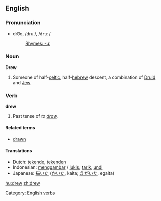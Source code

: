 {{see|Drew}}

==English==

{{rank|fellow|hardly|wind|594|drew|strength|opinion|according}}

===Pronunciation===
*dro͞o, /druː/, /<tt>dru:</tt>/
*:[[Rhymes:English:-uː|Rhymes: -uː]]

===Noun===
'''Drew'''

# {{rfv-sense}} {{slang}} Someone of half-[[celtic]], half-[[hebrew]] descent, a combination of [[Druid]] and [[Jew]]

===Verb===
'''drew'''

# Past tense of ''to [[draw]].''

====Related terms====
*[[drawn]]

====Translations====
*Dutch: [[tekende]], [[tekenden]]
*Indonesian: [[gambar|menggambar]] / [[lukis]], [[tarik]], [[undi]]
*Japanese: [[描いた]] ([[かいた]], kaita; [[えがいた]], egaita)

[[Category: English verbs]]

[[hu:drew]]
[[zh:drew]]